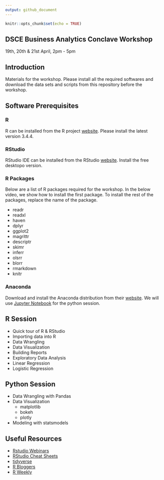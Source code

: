 ```yaml
---
output: github_document
---
```


```r
knitr::opts_chunk$set(echo = TRUE)
```

## DSCE Business Analytics Conclave Workshop

19th, 20th & 21st April, 2pm - 5pm

## Introduction

Materials for the workshop. Please install all the required softwares and
download the data sets and scripts from this repository before the
workshop. 

## Software Prerequisites

### R

R can be installed from the R project [website](https://cran.r-project.org/).
Please install the latest version 3.4.4. 

### RStudio

RStudio IDE can be installed from the RStudio [website](https://www.rstudio.com/products/rstudio/download/). Install the free
desktopo version.

### R Packages

Below are a list of R packages required for the workshop. In the below video, we
show how to install the first package. To install the rest of the packages,
replace the name of the package.

- readr
- readxl
- haven
- dplyr
- ggplot2
- magrittr
- descriptr
- skimr
- inferr
- olsrr
- blorr
- rmarkdown
- knitr

### Anaconda

Download and install the Anaconda distribution from their [website](https://www.anaconda.com/download/). We will use [Jupyter Notebook](http://jupyter.org/) for the python session.

## R Session

- Quick tour of R & RStudio
- Importing data into R
- Data Wrangling
- Data Visualization
- Building Reports
- Exploratory Data Analysis
- Linear Regression
- Logistic Regression

## Python Session

- Data Wrangling with Pandas
- Data Visualization 
    - matplotlib
    - bokeh
    - plotly
- Modeling with statsmodels

## Useful Resources

- [Rstudio Webinars](https://www.rstudio.com/resources/webinars/)
- [RStudio Cheat Sheets](https://www.rstudio.com/resources/cheatsheets/)
- [tidyverse](https://www.tidyverse.org/)
- [R Bloggers](https://www.r-bloggers.com/)
- [R Weekly](https://rweekly.org/)

